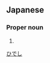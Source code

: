==Japanese==
{{ja-kanjitab|秀|史}}

===Proper noun===
{{ja-pos|proper|ひでし}}

# {{given name|male|lang=ja}}

[[Category:Japanese male given names|ひでし]]
